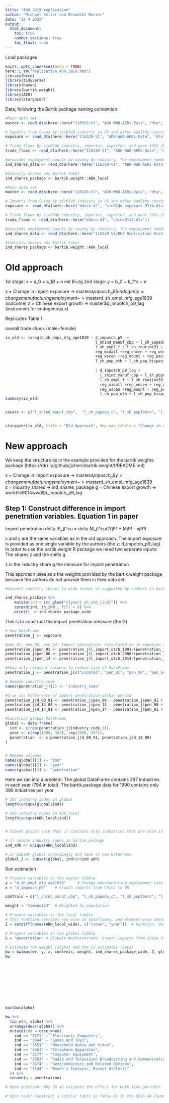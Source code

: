 ```yaml
---
title: "ADH 2019 replication"
author: "Michael Keller and Benedikt Marxer"
date: "13 4 2022"
output:
  html_document:
    toc: true
    number_sections: true
    toc_float: true
---
```


Load packages

```r
knitr::opts_chunk$set(echo = TRUE)
here::i_am("replication_ADH_2019.Rmd")
library(here)
library(tidyverse)
library(haven)
library(bartik.weight)
library(AER)
library(stargazer)
```


Data, following the Bartik package naming convention

```r
#Main data set
master <- read_dta(here::here("116320-V1", "ADH-WWD-AERi-Data", "dta", "workfile9014wwd.dta"))

# Imports from China by sic87dd industry in US and other wealthy countries, 1991-2014.
exposure <- read_dta(here::here("116320-V1", "ADH-WWD-AERi-Data", "dta", "sic87dd_exposure_9114.dta"))

# Trade flows by sic87dd industry, importer, exporter, and year 1991-2014.
trade_flows <- read_dta(here::here("116320-V1", "ADH-WWD-AERi-Data", "dta", "china9114.dta"))

#provides employment counts by county by industry. The employment numbers are often reported only in brackets.
ind_shares_data <- read_dta(here::here("116320-V1", "ADH-WWD-AERi-Data", "dta", "cbp_czone_merged.dta"))

#Industry shares aus Bartik Paket
ind_shares_package <- bartik.weight::ADH_local
```


```r
#Main data set
master <- read_dta(here::here("116320-V1", "ADH-WWD-AERi-Data", "dta", "workfile9014wwd.dta"))

# Imports from China by sic87dd industry in US and other wealthy countries, 1991-2014.
exposure <- read_dta(here::here("ddorn-d2", "sic87dd_exposure_9114.dta"))

# Trade flows by sic87dd industry, importer, exporter, and year 1991-2014.
trade_flows <- read_dta(here::here("ddorn-d1", "china9114.dta"))

#provides employment counts by county by industry. The employment numbers are often reported only in brackets.
ind_shares_data <- read_dta(here::here("116320-V1/BHJ Replication Archive/MonteCarlo/Raw", "cbp_czone_merged.dta"))

#Industry shares aus Bartik Paket
ind_shares_package <- bartik.weight::ADH_local
```

# Old approach


1st stage: x = a_0 + a_1*B + n  mit B=z*g
2nd stage: y = b_0 + b_1*x + e


x = Change in import exposure -> master$d_impusch_p9 (endogen)
y = change manufacturing employment -> master$d_sh_empl_mfg_age1839 (outcome)
z = Chinese export growth -> master$d_impotch_p9_lag (instrument for endogenous x)


Replicates Table 1

overall trade shock (male+female) 
```r
iv_old <- ivreg(d_sh_empl_mfg_age1839 ~ d_impusch_p9  +
                                        l_shind_manuf_cbp + l_sh_popedu_c +l_sh_popfborn + 
                                        l_sh_empl_f + l_sh_routine33 + l_task_outsource + t2 +
                                        reg_midatl +reg_encen + reg_wncen + reg_satl + reg_escen + 
                                        reg_wscen +reg_mount + reg_pacif + l_sh_pop_black + l_sh_pop_asian +  
                                        l_sh_pop_oth + l_sh_pop_hispanic  
                                        
                                        | d_impotch_p9_lag +
                                          l_shind_manuf_cbp + l_sh_popedu_c +l_sh_popfborn + 
                                          l_sh_empl_f + l_sh_routine33 + l_task_outsource + t2 +
                                          reg_midatl +reg_encen + reg_wncen + reg_satl + reg_escen + 
                                          reg_wscen +reg_mount + reg_pacif + l_sh_pop_black + l_sh_pop_asian +  
                                          l_sh_pop_oth + l_sh_pop_hispanic,      weights = timepwt24 ,  data = master)
summary(iv_old)


covars <- c("l_shind_manuf_cbp",  "l_sh_popedu_c", "l_sh_popfborn", "l_sh_empl_f", "l_sh_routine33", "l_task_outsource", "t2", "reg_midatl", "reg_encen", "reg_wncen", "reg_satl", "reg_escen", "reg_wscen", "reg_mount", "reg_pacif", "l_sh_pop_black", "l_sh_pop_asian", "l_sh_pop_oth", "l_sh_pop_hispanic")


stargazer(iv_old, title = "Old Approach", dep.var.labels = "Change in manufacturing employment", covariate.labels = c("Exposure to growing imports"), keep = c("d_impusch_p9", "Constant"), style = "default", type = "text")
```




# New approach

We keep the structure as in the example provided for the bartik weights package (https://rdrr.io/github/jjchern/bartik.weight/f/README.md)

x = Change in import exposure -> master$d_impusch_p9
y = change manufacturing employment -> master$d_sh_empl_mfg_age1839  
z = industry shares -> ind_shares_package
g = Chinese export growth -> workfile9014wwd$d_impotch_p9_lag


## Step 1: Construct difference in import penetration variables. Equation 1 in paper

 Import penetration delta IP_jt^cu = delta M_jt^cu/(Yj91 + Mj91 - xj91)


x and y are the same variables as in the old approach. The import exposure is provided as one single variable by the authors (the z: d_impotch_p9_lag). In order to use the bartik.weight R package we need two seperate inputs: The shares z and the shifts g

z is the industry share
g the measure for import penetration


This approach uses as z the weights provided by the bartik.weight package because the authors do not provide them in their data set.



```r
#Convert industry shares to wide format as suggested by authors in package description. One could also use the file provided in wide format but this step would allow to transform any file which would probably be supplied in long format.

ind_shares_package %>%
    mutate(ind = str_glue("t{year}_sh_ind_{ind}")) %>%
    spread(ind, sh_ind_, fill = 0) %>%
    print() -> ind_shares_package_wide

```


This is to construct the import penetration measure (the G)

```r
# New DataFrame
penetration_j <- exposure

#pen_91, pen_00, pen_14: Import absorption. Calculated as in equation 3. Imports of each industry j divided by domestic market size plus net imports of that industry. 
penetration_j$pen_91 <- penetration_j$l_import_otch_1991/(penetration_j$market1991+penetration_j$l_import_otch_1991)
penetration_j$pen_00 <- penetration_j$l_import_otch_2000/(penetration_j$market1991+penetration_j$l_import_otch_1991)
penetration_j$pen_14 <- penetration_j$l_import_otch_2014/(penetration_j$market1991+penetration_j$l_import_otch_1991)

#Keep only relevant columns to reduce size of DataFrame
penetration_j <- penetration_j[c("sic87dd", "pen_91", "pen_00", "pen_14")]

# Remane industry code
names(penetration_j)[1] <- "industry_code"

#d_xx_xx: Difference of import penetration within period
penetration_j$d_00_91 <- penetration_j$pen_00 - penetration_j$pen_91 # Difference in import penetration 1991-2000
penetration_j$d_14_00 <- penetration_j$pen_14 - penetration_j$pen_00 # Difference in import penetration 2000-2014
penetration_j$d_14_91 <- penetration_j$pen_14 - penetration_j$pen_91 # Difference in import penetration 1991-2014

#Construct global DataFrame
global <- data.frame(
  ind <- c(rep(penetration_j$industry_code,2)),
  year <- c(rep(1990, 397), rep(2000, 397)),
  penetration  <- c(penetration_j$d_00_91, penetration_j$d_14_00)
)


# Remane columns
names(global)[1] <- "ind"
names(global)[2] <- "year"
names(global)[3] <- "penetration"
```


Here we ran into a problem: The global DataFrame contains 397 industries in each year (794 in total). The bartik.package data for 1990 contains only 390 industries per year
```r
# 397 industry codes in global
length(unique(global$ind))

# 390 industry codes in ADH_local
length(unique(ADH_local$ind))


# Subset global such that it contains only industries that are also in the bartik.package. Save in new DataFrame global_2

# 1) unique industry codes in bartik.package
ind_adh <- unique(ADH_local$ind)

# 2) Subset global accordingly and save in new DataFrame
global_2 <- subset(global, ind%in%ind_adh)
```

Run estimation

```r
# Prepare variables in the master tibble
y = "d_sh_empl_mfg_age1839"     # change manufactuting employment rate
x = "d_impusch_p9"    # Growth imports from China to US

controls = c("l_shind_manuf_cbp", "l_sh_popedu_c", "l_sh_popfborn", "l_sh_empl_f", "l_sh_routine33", "l_task_outsource", "t2", "reg_midatl", "reg_encen", "reg_wncen", "reg_satl", "reg_escen",  "reg_wscen", "reg_mount", "reg_pacif" , "l_sh_pop_black", "l_sh_pop_asian", "l_sh_pop_oth", "l_sh_pop_hispanic")

weight = "timepwt24"  # Weighted by population

# Prepare variables in the local tibble
# This function operates row-wise on dataframes, and element-wise among the outcomes of ps objects. The elements of setdiff(x,y) are those elements in x but not in y. The definition is taken to match the version in the base package. 
Z = setdiff(names(ADH_local_wide), c("czone", "year"))  # Funktion, damit Z nur Industry share von 2000 

# Prepare variables in the global tibble
G = "penetration" # Globale Wachstumsrate: Growth imports from China to other rich countries

# Estimate the weight (alpha) and the IV estimates (beta)
bw = bw(master, y, x, controls, weight, ind_shares_package_wide, Z, global_2, G)  # Master: Master Datensatz
bw                                                                         # y outcome variable
                                                                           # x endogene Variable
                                                                           # controls Kontrollvariable
                                                                           # weight gewichtete Variable, unklar
                                                                           # ADH_local2 Datensatz local industry share
                                                                           # Z Name Indusry share variablen in ADH_local2
                                                                           # ADH_global Datensatz globale Wachstumsrate
                                                                           # G Globale Wachstumsrate


                                      
max(bw$alpha)

bw %>%
  top_n(5, alpha) %>%
  arrange(desc(alpha)) %>%
  mutate(ind = case_when(
    ind == "3571" ~ "Electronic Computers",
    ind == "3944" ~ "Games and Toys",
    ind == "3651" ~ "Household Audio and Video",
    ind == "3661" ~ "Telephone Apparatus",
    ind == "3577" ~ "Computer Equipment",
    ind == "3663" ~ "Radio and Television Broadcasting and Communications Equipment",
    ind == "3674" ~ "Semiconductors and Related Devices",
    ind == "3144" ~ "Women's Footwear, Except Athletic"
  )) %>%
  rename(g = penetration)

# Open question: Why do we estimate the effect for both time-periods?

# Open task: Construct a similar table as Table A1 in the GPSS OA (Summary of the Rotemberg weights: China shock)

```
